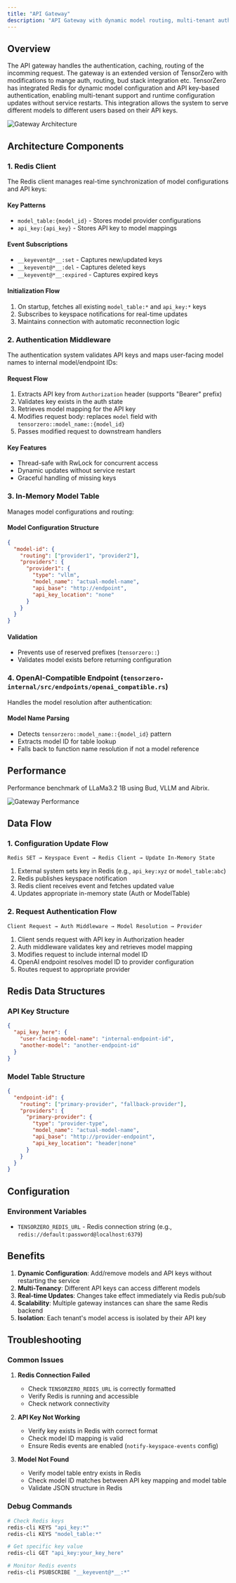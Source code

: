 ```yaml
---
title: "API Gateway"
description: "API Gateway with dynamic model routing, multi-tenant authentication, caching and observability."
---
```


## Overview

The API gateway handles the authentication, caching, routing of the incomming request. The gateway is an extended version of TensorZero with modifications to mange auth, routing, bud stack integration etc. TensorZero has integrated Redis for dynamic model configuration and API key-based authentication, enabling multi-tenant support and runtime configuration updates without service restarts. This integration allows the system to serve different models to different users based on their API keys.

![Gateway Architecture](/images/gateway-arch.jpg)



## Architecture Components

### 1. Redis Client

The Redis client manages real-time synchronization of model configurations and API keys:

#### Key Patterns
- `model_table:{model_id}` - Stores model provider configurations
- `api_key:{api_key}` - Stores API key to model mappings

#### Event Subscriptions
- `__keyevent@*__:set` - Captures new/updated keys
- `__keyevent@*__:del` - Captures deleted keys
- `__keyevent@*__:expired` - Captures expired keys

#### Initialization Flow
1. On startup, fetches all existing `model_table:*` and `api_key:*` keys
2. Subscribes to keyspace notifications for real-time updates
3. Maintains connection with automatic reconnection logic

### 2. Authentication Middleware

The authentication system validates API keys and maps user-facing model names to internal model/endpoint IDs:

#### Request Flow
1. Extracts API key from `Authorization` header (supports "Bearer" prefix)
2. Validates key exists in the auth state
3. Retrieves model mapping for the API key
4. Modifies request body: replaces `model` field with `tensorzero::model_name::{model_id}`
5. Passes modified request to downstream handlers

#### Key Features
- Thread-safe with RwLock for concurrent access
- Dynamic updates without service restart
- Graceful handling of missing keys

### 3. In-Memory Model Table

Manages model configurations and routing:

#### Model Configuration Structure
```json
{
  "model-id": {
    "routing": ["provider1", "provider2"],
    "providers": {
      "provider1": {
        "type": "vllm",
        "model_name": "actual-model-name",
        "api_base": "http://endpoint",
        "api_key_location": "none"
      }
    }
  }
}
```

#### Validation
- Prevents use of reserved prefixes (`tensorzero::`)
- Validates model exists before returning configuration

### 4. OpenAI-Compatible Endpoint (`tensorzero-internal/src/endpoints/openai_compatible.rs`)

Handles the model resolution after authentication:

#### Model Name Parsing
- Detects `tensorzero::model_name::{model_id}` pattern
- Extracts model ID for table lookup
- Falls back to function name resolution if not a model reference


## Performance

Performance benchmark of LLaMa3.2 1B using Bud, VLLM and Aibrix.

![Gateway Performance](/images/gateway-performance.png)


## Data Flow

### 1. Configuration Update Flow
```
Redis SET → Keyspace Event → Redis Client → Update In-Memory State
```

1. External system sets key in Redis (e.g., `api_key:xyz` or `model_table:abc`)
2. Redis publishes keyspace notification
3. Redis client receives event and fetches updated value
4. Updates appropriate in-memory state (Auth or ModelTable)

### 2. Request Authentication Flow
```
Client Request → Auth Middleware → Model Resolution → Provider
```

1. Client sends request with API key in Authorization header
2. Auth middleware validates key and retrieves model mapping
3. Modifies request to include internal model ID
4. OpenAI endpoint resolves model ID to provider configuration
5. Routes request to appropriate provider

## Redis Data Structures

### API Key Structure
```json
{
  "api_key_here": {
    "user-facing-model-name": "internal-endpoint-id",
    "another-model": "another-endpoint-id"
  }
}
```

### Model Table Structure
```json
{
  "endpoint-id": {
    "routing": ["primary-provider", "fallback-provider"],
    "providers": {
      "primary-provider": {
        "type": "provider-type",
        "model_name": "actual-model-name",
        "api_base": "http://provider-endpoint",
        "api_key_location": "header|none"
      }
    }
  }
}
```

## Configuration

### Environment Variables
- `TENSORZERO_REDIS_URL` - Redis connection string (e.g., `redis://default:password@localhost:6379`)


## Benefits

1. **Dynamic Configuration**: Add/remove models and API keys without restarting the service
2. **Multi-Tenancy**: Different API keys can access different models
3. **Real-time Updates**: Changes take effect immediately via Redis pub/sub
4. **Scalability**: Multiple gateway instances can share the same Redis backend
5. **Isolation**: Each tenant's model access is isolated by their API key


## Troubleshooting

### Common Issues

1. **Redis Connection Failed**
   - Check `TENSORZERO_REDIS_URL` is correctly formatted
   - Verify Redis is running and accessible
   - Check network connectivity

2. **API Key Not Working**
   - Verify key exists in Redis with correct format
   - Check model ID mapping is valid
   - Ensure Redis events are enabled (`notify-keyspace-events` config)

3. **Model Not Found**
   - Verify model table entry exists in Redis
   - Check model ID matches between API key mapping and model table
   - Validate JSON structure in Redis

### Debug Commands

```bash
# Check Redis keys
redis-cli KEYS "api_key:*"
redis-cli KEYS "model_table:*"

# Get specific key value
redis-cli GET "api_key:your_key_here"

# Monitor Redis events
redis-cli PSUBSCRIBE "__keyevent@*__:*"
```
